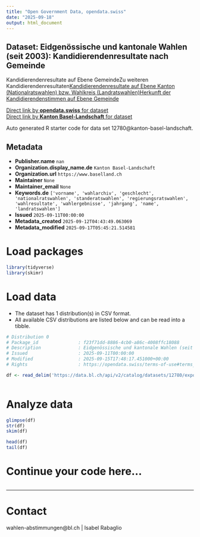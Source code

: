 ```yaml
---
title: "Open Government Data, opendata.swiss"
date: "2025-09-18"
output: html_document
---
```


## Dataset: Eidgenössische und kantonale Wahlen (seit 2003): Kandidierendenresultate nach Gemeinde

Kandidierendenresultate auf Ebene GemeindeZu weiteren Kandidierendenresultaten[Kandidierendenresultate auf Ebene Kanton (Nationalratswahlen) bzw. Wahlkreis (Landratswahlen)](https://data.bl.ch/explore/dataset/12770)[Herkunft der Kandidierendenstimmen auf Ebene Gemeinde](https://data.bl.ch/explore/dataset/12790)

[Direct link by **opendata.swiss** for dataset](https://opendata.swiss/de/dataset/eidgenossische-und-kantonale-wahlen-seit-2003-kandidierendenresultate-nach-gemeinde)<br>
[Direct link by **Kanton Basel-Landschaft** for dataset](https://data.bl.ch/explore/dataset/12780/)

Auto generated R starter code for data set 12780@kanton-basel-landschaft.

## Metadata

- **Publisher.name** `nan`
- **Organization.display_name.de** `Kanton Basel-Landschaft`
- **Organization.url** `https://www.baselland.ch`
- **Maintainer** `None`
- **Maintainer_email** `None`
- **Keywords.de** `['vorname', 'wahlarchiv', 'geschlecht', 'nationalratswahlen', 'standeratswahlen', 'regierungsratswahlen', 'wahlresultate', 'wahlergebnisse', 'jahrgang', 'name', 'landratswahlen']`
- **Issued** `2025-09-11T00:00:00`
- **Metadata_created** `2025-09-12T04:43:49.063069`
- **Metadata_modified** `2025-09-17T05:45:21.514581`


# Load packages

```r

library(tidyverse)
library(skimr)

```

# Load data

-   The dataset has 1 distribution(s) in CSV format.
-   All available CSV distributions are listed below and can be read into a tibble.

```r

# Distribution 0
# Package_id               : f23f71dd-8886-4cb0-a86c-4008ffc18088
# Description              : Eidgenössische und kantonale Wahlen (seit 2003): Kandidierendenresultate nach Gemeinde (csv)
# Issued                   : 2025-09-11T00:00:00
# Modified                 : 2025-09-15T17:48:17.451000+00:00
# Rights                   : https://opendata.swiss/terms-of-use#terms_by

df <- read_delim('https://data.bl.ch/api/v2/catalog/datasets/12780/exports/csv?use_labels=true')



```

# Analyze data

```r

glimpse(df)
str(df)
skim(df)

head(df)
tail(df)

```

# Continue your code here...

```r

```

------------------------------------------------------------------------

# Contact

wahlen-abstimmungen@bl.ch | Isabel Rabaglio
